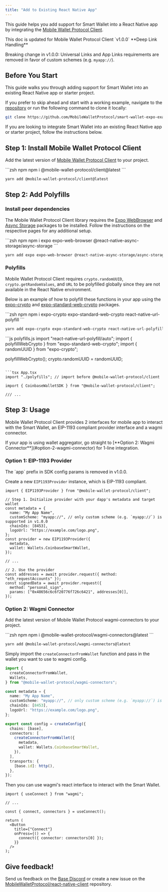 ```yaml
---
title: "Add to Existing React Native App"
---
```



This guide helps you add support for Smart Wallet into a React Native app
by integrating the
[Mobile Wallet Protocol Client](https://www.npmjs.com/package/@mobile-wallet-protocol/client).

<Note>
  This doc is updated for Mobile Wallet Protocol Client `v1.0.0`
</Note>

<Danger>
  **Deep Link Handling**

  Breaking change in v1.0.0: Universal Links and App Links requirements are
  removed in favor of custom schemes (e.g. `myapp://`).
</Danger>

## Before You Start

This guide walks you through adding support for Smart Wallet into an existing React Native app or starter project.

If you prefer to skip ahead and start with a working example, navigate to the [repository](https://github.com/MobileWalletProtocol/smart-wallet-expo-example.git) or run the following command to clone it locally:

```bash
git clone https://github.com/MobileWalletProtocol/smart-wallet-expo-example.git
```

If you are looking to integrate Smart Wallet into an existing React Native app or starter project, follow the instructions below.

## Step 1: Install Mobile Wallet Protocol Client

Add the latest version of [Mobile Wallet Protocol Client](https://mobilewalletprotocol.github.io/wallet-mobile-sdk/) to your project.

<CodeGroup>
```zsh npm
npm i @mobile-wallet-protocol/client@latest
```

```zsh yarn
yarn add @mobile-wallet-protocol/client@latest
```
</CodeGroup>

## Step 2: Add Polyfills

### Install peer dependencies

The Mobile Wallet Protocol Client library requires the [Expo WebBrowser](https://docs.expo.dev/versions/latest/sdk/webbrowser/) and [Async Storage](https://react-native-async-storage.github.io/async-storage/docs/install) packages to be installed.
Follow the instructions on the respective pages for any additional setup.

<CodeGroup>
```zsh npm
npm i expo expo-web-browser @react-native-async-storage/async-storage
```

```zsh yarn
yarn add expo expo-web-browser @react-native-async-storage/async-storage
```
</CodeGroup>

### Polyfills

Mobile Wallet Protocol Client requires `crypto.randomUUID`, `crypto.getRandomValues`, and `URL` to be polyfilled globally since they are not available in the React Native environment.

Below is an example of how to polyfill these functions in your app using the [expo-crypto](https://docs.expo.dev/versions/latest/sdk/crypto/) and [expo-standard-web-crypto](https://github.com/expo/expo/tree/master/packages/expo-standard-web-crypto/) packages.

<CodeGroup>
```zsh npm
npm i expo-crypto expo-standard-web-crypto react-native-url-polyfill
```

```zsh yarn
yarn add expo-crypto expo-standard-web-crypto react-native-url-polyfill
```
</CodeGroup>

<CodeGroup>
```js polyfills.js
import "react-native-url-polyfill/auto";
import { polyfillWebCrypto } from "expo-standard-web-crypto";
import { randomUUID } from "expo-crypto";

polyfillWebCrypto();
crypto.randomUUID = randomUUID;
```

```tsx App.tsx
import "./polyfills"; // import before @mobile-wallet-protocol/client

import { CoinbaseWalletSDK } from "@mobile-wallet-protocol/client";

/// ...
```
</CodeGroup>

## Step 3: Usage

Mobile Wallet Protocol Client provides 2 interfaces for mobile app to interact with the Smart Wallet, an EIP-1193 compliant provider interface and a wagmi connector.

<Check>
  If your app is using wallet aggregator, go straight to [**Option 2: Wagmi
  Connector**](#option-2-wagmi-connector) for 1-line integration.
</Check>

### Option 1: EIP-1193 Provider

<Warning>
  The `app` prefix in SDK config params is removed in v1.0.0.
</Warning>

Create a new `EIP1193Provider` instance, which is EIP-1193 compliant.

```tsx App.tsx
import { EIP1193Provider } from "@mobile-wallet-protocol/client";

// Step 1. Initialize provider with your dapp's metadata and target wallet
const metadata = {
  name: "My App Name",
  customScheme: "myapp://", // only custom scheme (e.g. `myapp://`) is supported in v1.0.0
  chainIds: [8453],
  logoUrl: "https://example.com/logo.png",
};
const provider = new EIP1193Provider({
  metadata,
  wallet: Wallets.CoinbaseSmartWallet,
});

// ...

// 2. Use the provider
const addresses = await provider.request({ method: "eth_requestAccounts" });
const signedData = await provider.request({
  method: "personal_sign",
  params: ["0x48656c6c6f20776f726c6421", addresses[0]],
});
```

### Option 2: Wagmi Connector

Add the latest version of Mobile Wallet Protocol wagmi-connectors to your project.

<CodeGroup>
```zsh npm
npm i @mobile-wallet-protocol/wagmi-connectors@latest
```

```zsh yarn
yarn add @mobile-wallet-protocol/wagmi-connectors@latest
```
</CodeGroup>

Simply import the `createConnectorFromWallet` function and pass in the wallet you want to use to wagmi config.

```ts config.ts
import {
  createConnectorFromWallet,
  Wallets,
} from "@mobile-wallet-protocol/wagmi-connectors";

const metadata = {
  name: "My App Name",
  customScheme: "myapp://", // only custom scheme (e.g. `myapp://`) is supported in v1.0.0
  chainIds: [8453],
  logoUrl: "https://example.com/logo.png",
};

export const config = createConfig({
  chains: [base],
  connectors: [
    createConnectorFromWallet({
      metadata,
      wallet: Wallets.CoinbaseSmartWallet,
    }),
  ],
  transports: {
    [base.id]: http(),
  },
});
```

Then you can use wagmi's react interface to interact with the Smart Wallet.

```tsx App.tsx
import { useConnect } from "wagmi";

// ...

const { connect, connectors } = useConnect();

return (
  <Button
    title={"Connect"}
    onPress={() => {
      connect({ connector: connectors[0] });
    }}
  />
);
```

## Give feedback!

Send us feedback on the [Base Discord](https://discord.com/invite/buildonbase/) or create a new issue on the [MobileWalletProtocol/react-native-client](https://github.com/MobileWalletProtocol/react-native-client/issues) repository.
